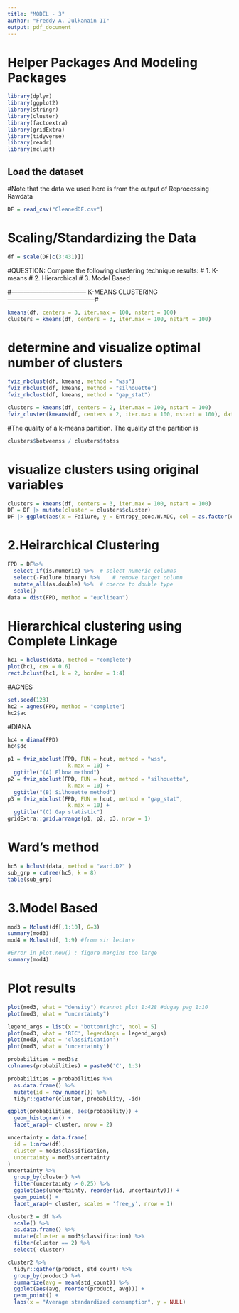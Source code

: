 ---
title: "MODEL - 3"
author: "Freddy A. Julkanain II"
output: pdf_document 
---

# Helper Packages And Modeling Packages
```{r}
library(dplyr)    
library(ggplot2)   
library(stringr)  
library(cluster)    
library(factoextra)
library(gridExtra)  
library(tidyverse)
library(readr)
library(mclust)
```

## Load the dataset
#Note that the data we used here is from the output of Reprocessing Rawdata
```{r}
DF = read_csv("CleanedDF.csv")

```

# Scaling/Standardizing the Data
```{r}
df = scale(DF[c(3:431)])

```
#QUESTION: Compare the following clustering technique results:
# 1. K-means
# 2. Hierarchical 
# 3. Model Based


#------------------------------------ K-MEANS CLUSTERING ------------------------------------------#
```{r}
kmeans(df, centers = 3, iter.max = 100, nstart = 100)
clusters = kmeans(df, centers = 3, iter.max = 100, nstart = 100)
```


# determine and visualize optimal number of clusters
```{r}
fviz_nbclust(df, kmeans, method = "wss") 
fviz_nbclust(df, kmeans, method = "silhouette")
fviz_nbclust(df, kmeans, method = "gap_stat") 

clusters = kmeans(df, centers = 2, iter.max = 100, nstart = 100)
fviz_cluster(kmeans(df, centers = 2, iter.max = 100, nstart = 100), data = df)
```


#The quality of a k-means partition. The quality of the partition is
```{r}
clusters$betweenss / clusters$totss
```


# visualize clusters using original variables
```{r}
clusters = kmeans(df, centers = 3, iter.max = 100, nstart = 100)
DF = DF |> mutate(cluster = clusters$cluster)
DF |> ggplot(aes(x = Failure, y = Entropy_cooc.W.ADC, col = as.factor(cluster))) + geom_point()
```

# 2.Heirarchical Clustering
```{r}
FPD = DF%>%
  select_if(is.numeric) %>%  # select numeric columns
  select(-Failure.binary) %>%    # remove target column
  mutate_all(as.double) %>%  # coerce to double type
  scale()
data = dist(FPD, method = "euclidean")

```

# Hierarchical clustering using Complete Linkage
```{r}
hc1 = hclust(data, method = "complete")
plot(hc1, cex = 0.6)
rect.hclust(hc1, k = 2, border = 1:4)
```
#AGNES
```{r}
set.seed(123)
hc2 = agnes(FPD, method = "complete")
hc2$ac
```
#DIANA
```{r}
hc4 = diana(FPD)
hc4$dc

p1 = fviz_nbclust(FPD, FUN = hcut, method = "wss", 
                   k.max = 10) +
  ggtitle("(A) Elbow method")
p2 = fviz_nbclust(FPD, FUN = hcut, method = "silhouette", 
                   k.max = 10) +
  ggtitle("(B) Silhouette method")
p3 = fviz_nbclust(FPD, FUN = hcut, method = "gap_stat", 
                   k.max = 10) +
  ggtitle("(C) Gap statistic")
gridExtra::grid.arrange(p1, p2, p3, nrow = 1)
```
# Ward's method
```{r}
hc5 = hclust(data, method = "ward.D2" )
sub_grp = cutree(hc5, k = 8)
table(sub_grp)
```




# 3.Model Based
```{r}
mod3 = Mclust(df[,1:10], G=3) 
summary(mod3)
mod4 = Mclust(df, 1:9) #from sir lecture 

#Error in plot.new() : figure margins too large
summary(mod4)

```
# Plot results
```{r}
plot(mod3, what = "density") #cannot plot 1:428 #dugay pag 1:10
plot(mod3, what = "uncertainty")
```


```{r}
legend_args = list(x = "bottomright", ncol = 5)
plot(mod3, what = 'BIC', legendArgs = legend_args)
plot(mod3, what = 'classification')
plot(mod3, what = 'uncertainty')
```


```{r}
probabilities = mod3$z 
colnames(probabilities) = paste0('C', 1:3)

probabilities = probabilities %>%
  as.data.frame() %>%
  mutate(id = row_number()) %>%
  tidyr::gather(cluster, probability, -id)

ggplot(probabilities, aes(probability)) +
  geom_histogram() +
  facet_wrap(~ cluster, nrow = 2)
```


```{r}
uncertainty = data.frame(
  id = 1:nrow(df),
  cluster = mod3$classification,
  uncertainty = mod3$uncertainty
)
uncertainty %>%
  group_by(cluster) %>%
  filter(uncertainty > 0.25) %>%
  ggplot(aes(uncertainty, reorder(id, uncertainty))) +
  geom_point() +
  facet_wrap(~ cluster, scales = 'free_y', nrow = 1)
```



```{r}
cluster2 = df %>%
  scale() %>%
  as.data.frame() %>%
  mutate(cluster = mod3$classification) %>%
  filter(cluster == 2) %>%
  select(-cluster)

cluster2 %>%
  tidyr::gather(product, std_count) %>%
  group_by(product) %>%
  summarize(avg = mean(std_count)) %>%
  ggplot(aes(avg, reorder(product, avg))) +
  geom_point() +
  labs(x = "Average standardized consumption", y = NULL)
```



